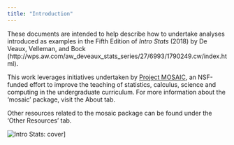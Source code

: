 ```yaml
---
title: "Introduction"
---
```



These documents are intended to help describe how to undertake analyses introduced 
as examples in the Fifth Edition of *Intro Stats* (2018) by De Veaux, Velleman, and Bock (http://wps.aw.com/aw_deveaux_stats_series/27/6993/1790249.cw/index.html).

This work leverages initiatives undertaken by [Project MOSAIC](http://www.mosaic-web.org), an NSF-funded effort to improve the teaching of statistics, calculus, science and computing in the undergraduate curriculum. For more information about the 'mosaic' package, visit the About tab. 

Other resources related to the mosaic package can be found under the 'Other Resources' tab. 

![Intro Stats: cover](IntroStats.jpg)]
